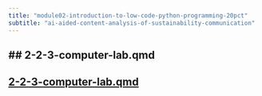 ```yaml
---
title: "module02-introduction-to-low-code-python-programming-20pct"
subtitle: "ai-aided-content-analysis-of-sustainability-communication"
---
```


## 2-2-3-computer-lab.qmd
---

## [2-2-3-computer-lab.qmd](2-2-3-computer-lab.qmd)







